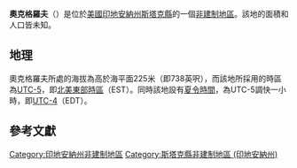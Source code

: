 {{noteTA
|G1=USState
|G2=地名
|G3=Unit
}}
{{Infobox settlement
|official_name            = 奧克格羅夫
|native_name = Oak Grove
|settlement_type          = [[非建制地區|非建制地區]]
|image_skyline            = 
|imagesize                = 
|pushpin_map              = USA Indiana
|pushpin_label            = 奧克格羅夫
|pushpin_label_position   = top
|pushpin_map_caption      = 奧克格羅夫在印地安納州的位置
|subdivision_type         = [[世界政區索引|國家]]
|subdivision_type1        = [[美国州份|州份]]
|subdivision_type2        = [[印地安納州行政区划|縣]]
|subdivision_name         = [[美国|美国]]
|subdivision_name1        = [[印地安納州|印地安納州]]
|subdivision_name2        = [[斯塔克縣_(印地安納州)|斯塔克縣]]
|elevation_ft             = 738
|elevation_m              = 225
|area_total_km2           = 
|area_total_sq_mi         = 
|area_land_km2            = 
|area_land_sq_mi          = 
|area_water_km2           = 
|area_water_sq_mi         = 
|population_as_of         = 2010
|population_footnotes     = 
|population_total         = 
|population_metro         = 
|population_density_km2   = auto
|population_density_sq_mi = auto
|timezone                 = [[北美东部时区|北美东部时区]]
|utc_offset               = -5
|coordinates              = {{coord|41|17|16|N|86|29|09|W|display=inline,title}}
| coor_pinpoint           = 
| coordinates_footnotes   = 
|timezone_DST             = EDT
|utc_offset_DST           = -4
|postal_code_type         = [[美國郵區編號|郵區編號]]
|postal_code              = 46511
|area_code                = {{link-en|电话区号219|Area code 219|219}}
|blank_name = [[地名信息系统|GNIS ID]]
|blank_info = 440400<ref name="GNIS">{{cite gnis|440400|Oak Grove}}</ref>
}}
'''奧克格羅夫'''（{{lang-en|Oak Grove}}）是位於[[美國|美國]][[印地安納州|印地安納州]][[斯塔克縣_(印地安納州)|斯塔克縣]]的一個[[非建制地區|非建制地區]]。該地的面積和人口皆未知。

== 地理 ==
奧克格羅夫所處的海拔為高於海平面225米（即738英呎），而該地所採用的時區為[[UTC-5|UTC-5]]，即[[北美東部時區|北美東部時區]]（EST）。同時該地設有[[夏令時間|夏令時間]]，為UTC-5調快一小時，即[[UTC-4|UTC-4]]（EDT）。

== 參考文獻 ==
{{reflist}}

{{斯塔克縣 (印地安納州)}}

{{DEFAULTSORT:Oak Grove}}
[[Category:印地安納州非建制地區|Category:印地安納州非建制地區]]
[[Category:斯塔克縣非建制地區_(印地安納州)|Category:斯塔克縣非建制地區 (印地安納州)]]

{{Indiana-geo-stub}}